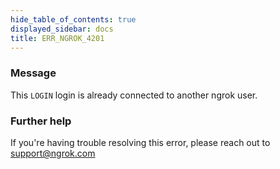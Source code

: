 ```yaml
---
hide_table_of_contents: true
displayed_sidebar: docs
title: ERR_NGROK_4201
---
```


### Message

This `LOGIN` login is already connected to another ngrok user.

<ErrorDetails />

### Further help

If you're having trouble resolving this error, please reach out to [support@ngrok.com](mailto:support@ngrok.com?subject=Help%20with%20ERR_NGROK_4201)
